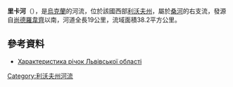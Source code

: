'''里卡河'''（{{lang-uk|Ріка}}），是[[烏克蘭|烏克蘭]]的河流，位於該國西部[[利沃夫州|利沃夫州]]，屬於[[桑河_(歐洲)|桑河]]的右支流，發源自[[尚德羅韋齊|尚德羅韋齊]]以南，河道全長19公里，流域面積38.2平方公里。

==參考資料==
* [http://oblwodgosp.lviv.ua/files/pi4ku.doc Характеристика річок Львівської області]{{dead link|date=十一月 2017 |bot=InternetArchiveBot }}

{{DEFAULTSORT:Ріка (притока Сяну)}}
[[Category:利沃夫州河流|Category:利沃夫州河流]]


{{Ukraine-river-stub}}